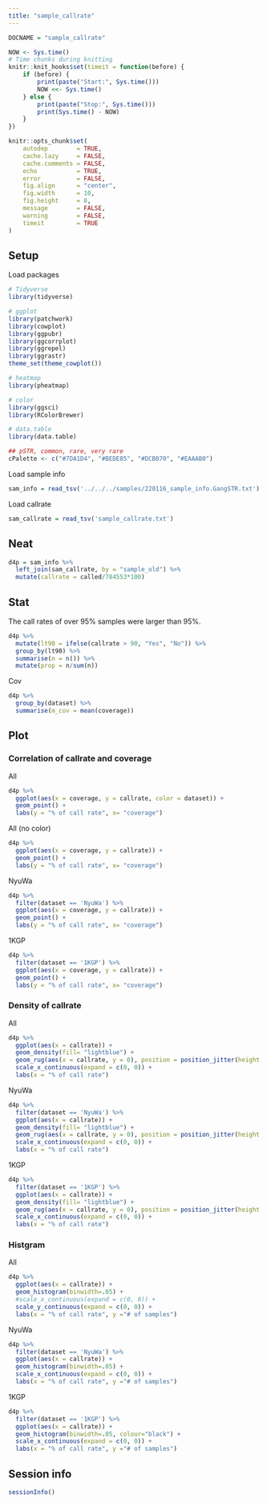 ```yaml
---
title: "sample_callrate"
---
```


```r
DOCNAME = "sample_callrate"

NOW <- Sys.time()
# Time chunks during knitting
knitr::knit_hooks$set(timeit = function(before) {
    if (before) {
        print(paste("Start:", Sys.time()))
        NOW <<- Sys.time()
    } else {
        print(paste("Stop:", Sys.time()))
        print(Sys.time() - NOW)
    }
})

knitr::opts_chunk$set(
    autodep        = TRUE,
    cache.lazy     = FALSE, 
    cache.comments = FALSE,
    echo           = TRUE,
    error          = FALSE,
    fig.align      = "center",
    fig.width      = 10,
    fig.height     = 8,
    message        = FALSE,
    warning        = FALSE,
    timeit         = TRUE
)
```

## Setup

Load packages

```r
# Tidyverse
library(tidyverse)

# ggplot
library(patchwork)
library(cowplot)
library(ggpubr)
library(ggcorrplot)
library(ggrepel)
library(ggrastr)
theme_set(theme_cowplot())

# heatmap
library(pheatmap)

# color
library(ggsci)
library(RColorBrewer)

# data.table
library(data.table)

## pSTR, common, rare, very rare
cPalette <- c("#7DA1D4", "#BEDE85", "#DCB070", "#EAAAB0")
```

Load sample info

```r
sam_info = read_tsv('../../../samples/220116_sample_info.GangSTR.txt')
```

Load callrate

```r
sam_callrate = read_tsv('sample_callrate.txt')
```

## Neat

```r
d4p = sam_info %>%
  left_join(sam_callrate, by = "sample_old") %>%
  mutate(callrate = called/784553*100)
```

## Stat

The call rates of over 95% samples were larger than 95%.

```r
d4p %>%
  mutate(lt90 = ifelse(callrate > 90, "Yes", "No")) %>%
  group_by(lt90) %>%
  summarise(n = n()) %>%
  mutate(prop = n/sum(n))
```

Cov

```r
d4p %>%
  group_by(dataset) %>%
  summarise(m_cov = mean(coverage))
```

## Plot

### Correlation of callrate and coverage

All

```r
d4p %>%
  ggplot(aes(x = coverage, y = callrate, color = dataset)) +
  geom_point() +
  labs(y = "% of call rate", x= "coverage")
```

All (no color)

```r
d4p %>%
  ggplot(aes(x = coverage, y = callrate)) +
  geom_point() +
  labs(y = "% of call rate", x= "coverage")
```

NyuWa

```r
d4p %>%
  filter(dataset == 'NyuWa') %>%
  ggplot(aes(x = coverage, y = callrate)) +
  geom_point() +
  labs(y = "% of call rate", x= "coverage")
```

1KGP

```r
d4p %>%
  filter(dataset == '1KGP') %>%
  ggplot(aes(x = coverage, y = callrate)) +
  geom_point() +
  labs(y = "% of call rate", x= "coverage")
```

### Density of callrate

All

```r
d4p %>%
  ggplot(aes(x = callrate)) +
  geom_density(fill= "lightblue") +
  geom_rug(aes(x = callrate, y = 0), position = position_jitter(height = 0)) +
  scale_x_continuous(expand = c(0, 0)) +
  labs(x = "% of call rate")
```

NyuWa

```r
d4p %>%
  filter(dataset == 'NyuWa') %>%
  ggplot(aes(x = callrate)) +
  geom_density(fill= "lightblue") +
  geom_rug(aes(x = callrate, y = 0), position = position_jitter(height = 0)) +
  scale_x_continuous(expand = c(0, 0)) +
  labs(x = "% of call rate")
```

1KGP

```r
d4p %>%
  filter(dataset == '1KGP') %>%
  ggplot(aes(x = callrate)) +
  geom_density(fill= "lightblue") +
  geom_rug(aes(x = callrate, y = 0), position = position_jitter(height = 0)) +
  scale_x_continuous(expand = c(0, 0)) +
  labs(x = "% of call rate")
```

### Histgram

All

```r
d4p %>%
  ggplot(aes(x = callrate)) +
  geom_histogram(binwidth=.05) +
  #scale_x_continuous(expand = c(0, 0)) +
  scale_y_continuous(expand = c(0, 0)) +
  labs(x = "% of call rate", y ="# of samples")
```

NyuWa

```r
d4p %>%
  filter(dataset == 'NyuWa') %>%
  ggplot(aes(x = callrate)) +
  geom_histogram(binwidth=.05) +
  scale_x_continuous(expand = c(0, 0)) +
  labs(x = "% of call rate", y ="# of samples")
```

1KGP

```r
d4p %>%
  filter(dataset == '1KGP') %>%
  ggplot(aes(x = callrate)) +
  geom_histogram(binwidth=.05, colour="black") +
  scale_x_continuous(expand = c(0, 0)) +
  labs(x = "% of call rate", y ="# of samples")
```

## Session info

```r
sessionInfo()
```


